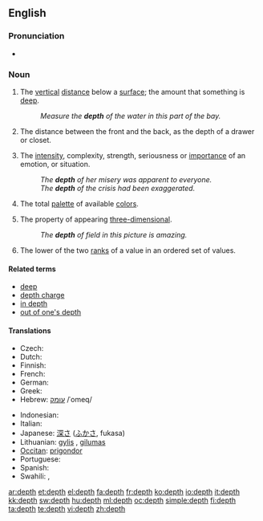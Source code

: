 ==English==

===Pronunciation===
* {{audio|en-us-depth.ogg|Audio (US)}}

===Noun===
{{en-noun}}

# The [[vertical]] [[distance]] below a [[surface]]; the amount that something is [[deep]].
#: ''Measure the '''depth''' of the water in this part of the bay.''
# The distance between the front and the back, as the depth of a drawer or closet.
# {{context|figurative}} The [[intensity]], complexity, strength, seriousness or [[importance]] of an emotion, or situation.
#: ''The '''depth''' of her misery was apparent to everyone.''
#: ''The '''depth''' of the crisis had been exaggerated.''
# {{context|computing|colors}} The total [[palette]] of available [[color]]s.
# {{context|art|photography}} The property of appearing [[three-dimensional]].
#: ''The '''depth''' of field in this picture is amazing.''
# {{statistics}} The lower of the two [[rank]]s of a value in an ordered set of values.
{{examples-right|width=40%|sense=statistics|examples=<TABLE ALIGN=RIGHT border="1" cellpadding="5" cellspacing="0">
<TR><TD></TD><TD COLSPAN="9">Ordered Batch of 9 Values</TD></TR>
<TR ALIGN=RIGHT><TD>Value</TD><TD>15</TD><TD>32</TD><TD>45</TD><TD>48</TD><TD>49</TD><TD>56</TD><TD>69</TD><TD>77</TD><TD>97</TD></TR>
<TR ALIGN=RIGHT><TD>'''Depth'''</TD><TD>1</TD><TD>2</TD><TD>3</TD><TD>4</TD><TD>5</TD><TD>4</TD><TD>3</TD><TD>2</TD><TD>1</TD></TR>
</TABLE>}}

====Related terms====
* [[deep]]
* [[depth charge]]
* [[in depth]]
* [[out of one's depth]]

====Translations====
{{trans-top|vertical distance below a surface}}
* Czech: {{t-|cs|hloubka|f}}
* Dutch: {{t+|nl|diepte|f}}
* Finnish: {{t+|fi|syvyys}}
* French: {{t+|fr|profondeur|f}}
* German: {{t+|de|Tiefe|f}}
* Greek: {{t+|el|βάθος|n|tr=vathos|sc=Grek}}
* Hebrew: [[עומק]] /ʿomeq/ {{m}}
{{trans-mid}}
* Indonesian: {{t-|id|dalam|alt=kedalaman|xs=Indonesian}}
* Italian: {{t+|it|profondità|f}}
* Japanese: [[深さ]] ([[ふかさ]], fukasa)
* Lithuanian: [[gylis]] {{m}}, [[gilumas]] {{m}}
* [[Occitan]]: [[prigondor]] {{f}}
* Portuguese: {{t+|pt|profundidade|f}}
* Spanish: {{t+|es|profundidad|f}}
* Swahili: {{t+|sw|kina|xs=Swahili}},  {{t+|sw|kiini|xs=Swahili}}
{{trans-bottom}}

[[ar:depth]]
[[et:depth]]
[[el:depth]]
[[fa:depth]]
[[fr:depth]]
[[ko:depth]]
[[io:depth]]
[[it:depth]]
[[kk:depth]]
[[sw:depth]]
[[hu:depth]]
[[ml:depth]]
[[oc:depth]]
[[simple:depth]]
[[fi:depth]]
[[ta:depth]]
[[te:depth]]
[[vi:depth]]
[[zh:depth]]